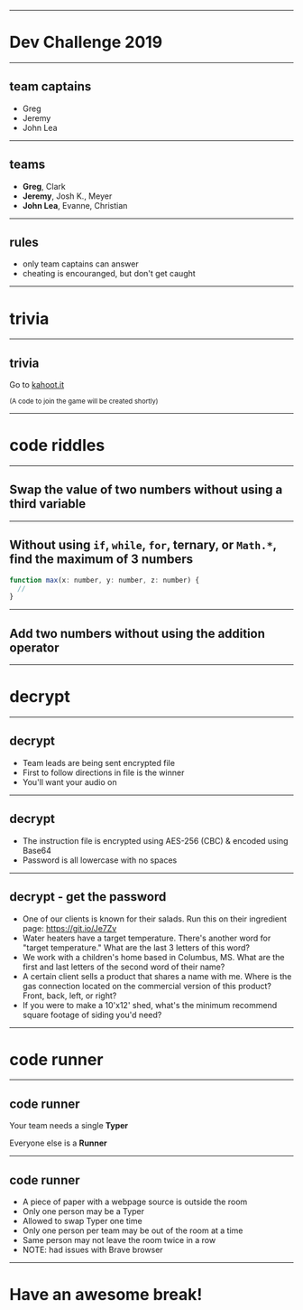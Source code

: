 
<!-- Blank starting slide -->

<!-- Global components -->



<Head>
  <title>Dev Team Challenge - Christmas 2019</title>
  <link
    href="https://fonts.googleapis.com/css?family=IBM+Plex+Mono|IBM+Plex+Sans:100,100i,200,200i,300,300i,400,400i,500,500i,600,600i,700,700i&display=swap"
    rel="stylesheet"
  />
</Head>
<SoundCloudTrack activeSlides={[1, 2, 3, 4]} trackID="153868082" />
<SoundCloudTrack activeSlides={[5, 6]} trackID="179015813" />
<SoundCloudTrack activeSlides={[7]} trackID="677219457" />
<SoundCloudTrack activeSlides={[11, 12, 13, 14]} trackID="472041090" />
<SoundCloudTrack activeSlides={[15, 16, 17]} trackID="690954265" />

---


# Dev Challenge 2019

---

## team captains

- Greg
- Jeremy
- John Lea

---

## teams

- **Greg**, Clark
- **Jeremy**, Josh K., Meyer
- **John Lea**, Evanne, Christian

---

## rules

- only team captains can answer
- cheating is encouranged, but don't get caught

---

# trivia

---

## trivia

Go to [kahoot.it](https://kahoot.it/)

<small>(A code to join the game will be created shortly)</small>

---

# code riddles

---

## Swap the value of two numbers without using a third variable

---

## Without using `if`, `while`, `for`, ternary, or `Math.*`, find the maximum of 3 numbers

```javascript
function max(x: number, y: number, z: number) {
  //
}
```

---

## Add two numbers without using the addition operator

---


# decrypt

---


## decrypt

- Team leads are being sent encrypted file
- First to follow directions in file is the winner
- You'll want your audio on

---


## decrypt

- The instruction file is encrypted using AES-256 (CBC) & encoded using Base64
- Password is all lowercase with no spaces

---


## decrypt - get the password

- One of our clients is known for their salads. Run this on their ingredient
  page: https://git.io/Je7Zv
- Water heaters have a target temperature. There's another word for "target temperature." What are the last 3
  letters of this word?
- We work with a children's home based in Columbus, MS. What are the first and
  last letters of the second word of their name?
- A certain client sells a product that shares a name with me. Where is the
  gas connection located on the commercial version of this product? Front, back,
  left, or right?
- If you were to make a 10'x12' shed, what's the minimum recommend square
  footage of siding you'd need?

---


# code runner

---

## code runner

Your team needs a single **Typer**

Everyone else is a **Runner**

---

## code runner

- A piece of paper with a webpage source is outside the room
- Only one person may be a Typer
- Allowed to swap Typer one time
- Only one person per team may be out of the room at a time
- Same person may not leave the room twice in a row
- NOTE: had issues with Brave browser

---

# Have an awesome break!
